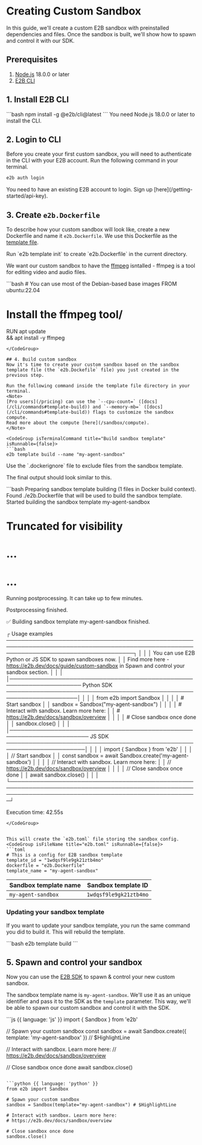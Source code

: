 
# Creating Custom Sandbox

In this guide, we'll create a custom E2B sandbox with preinstalled dependencies and files.
Once the sandbox is built, we'll show how to spawn and control it with our SDK.

## Prerequisites
1. [Node.js](https://nodejs.org/) 18.0.0 or later
1. [E2B CLI](/cli/installation)

## 1. Install E2B CLI

<CodeGroup isTerminalCommand title="Install CLI" isRunnable={false}>
```bash
npm install -g @e2b/cli@latest
```
</CodeGroup>

<Note>
You need Node.js 18.0.0 or later to install the CLI.
</Note>

## 2. Login to CLI
Before you create your first custom sandbox, you will need to authenticate in the CLI with your E2B account.
Run the following command in your terminal.
<CodeGroup isTerminalCommand title="Login to CLI" isRunnable={false}>
```bash
e2b auth login
```
</CodeGroup>

<Note>
You need to have an existing E2B account to login. Sign up [here](/getting-started/api-key).
</Note>

## 3. Create `e2b.Dockerfile`
To describe how your custom sandbox will look like, create a new Dockerfile and name it `e2b.Dockerfile`.
We use this Dockerfile as the [template file](/sandbox/templates/template-file).

<Note>
Run `e2b template init` to create `e2b.Dockerfile` in the current directory.
</Note>

We want our custom sandbox to have the [ffmpeg](https://www.ffmpeg.org/) isntalled - ffmpeg is a tool for editing video and audio files.

<CodeGroup isFileName title="e2b.Dockerfile" isRunnable={false}>
```bash
# You can use most of the Debian-based base images
FROM ubuntu:22.04

# Install the ffmpeg tool/
RUN apt update \
    && apt install -y ffmpeg
```
</CodeGroup>

## 4. Build custom sandbox
Now it's time to create your custom sandbox based on the sandbox template file (the `e2b.Dockefile` file) you just created in the previous step.

Run the following command inside the template file directory in your terminal.
<Note>
[Pro users](/pricing) can use the `--cpu-count=` ([docs](/cli/commands#template-build)) and `--memory-mb=` ([docs](/cli/commands#template-build)) flags to customize the sandbox compute.
Read more about the compute [here](/sandbox/compute).
</Note>

<CodeGroup isTerminalCommand title="Build sandbox template" isRunnable={false}>
```bash
e2b template build --name "my-agent-sandbox"
```
</CodeGroup>

<Note>
Use the `.dockerignore` file to exclude files from the sandbox template.
</Note>

The final output should look similar to this.

<CodeGroup title="Build output" isRunnable={false}>
```bash
Preparing sandbox template building (1 files in Docker build context).
Found ./e2b.Dockerfile that will be used to build the sandbox template.
Started building the sandbox template my-agent-sandbox

# Truncated for visibility
# ...
# ...

Running postprocessing. It can take up to few minutes.

Postprocessing finished.

✅ Building sandbox template my-agent-sandbox finished.

┌ Usage examples ──────────────────────────────────────────────────────────────────────────────────────────────────────────────────────────────────────┐
│                                                                                                                                                      │
│  You can use E2B Python or JS SDK to spawn sandboxes now.                                                                                            │
│  Find more here - https://e2b.dev/docs/guide/custom-sandbox in Spawn and control your sandbox section.                                               │
│                                                                                                                                                      │
│───────────────────────────────────────────────────────────────────── Python SDK ─────────────────────────────────────────────────────────────────────│
│                                                                                                                                                      │
│  from e2b import Sandbox                                                                                                                             │
│                                                                                                                                                      │
│  # Start sandbox                                                                                                                                     │
│  sandbox = Sandbox("my-agent-sandbox")                                                                                                               │
│                                                                                                                                                      │
│  # Interact with sandbox. Learn more here:                                                                                                           │
│  # https://e2b.dev/docs/sandbox/overview                                                                                                             │
│                                                                                                                                                      │
│  # Close sandbox once done                                                                                                                           │
│  sandbox.close()                                                                                                                                     │
│                                                                                                                                                      │
│─────────────────────────────────────────────────────────────────────── JS SDK ───────────────────────────────────────────────────────────────────────│
│                                                                                                                                                      │
│  import { Sandbox } from 'e2b'                                                                                                                  │
│                                                                                                                                                      │
│  // Start sandbox                                                                                                                                    │
│  const sandbox = await Sandbox.create('my-agent-sandbox')                                                                                            │
│                                                                                                                                                      │
│  // Interact with sandbox. Learn more here:                                                                                                          │
│  // https://e2b.dev/docs/sandbox/overview                                                                                                            │
│                                                                                                                                                      │
│  // Close sandbox once done                                                                                                                          │
│  await sandbox.close()                                                                                                                               │
│                                                                                                                                                      │
└──────────────────────────────────────────────────────────────────────────────────────────────────────────────────────────────────────────────────────┘

Execution time: 42.55s
```
</CodeGroup>


This will create the `e2b.toml` file storing the sandbox config.
<CodeGroup isFileName title="e2b.toml" isRunnable={false}>
```toml
# This is a config for E2B sandbox template
template_id = "1wdqsf9le9gk21ztb4mo"
dockerfile = "e2b.Dockerfile"
template_name = "my-agent-sandbox"
```
</CodeGroup>

| Sandbox template name | Sandbox template ID |
---|---|
|`my-agent-sandbox`|`1wdqsf9le9gk21ztb4mo`|

### Updating your sandbox template
If you want to update your sandbox template, you run the same command you did to build it.
This will rebuild the template.

<CodeGroup isTerminalCommand title="Update sandbox template" isRunnable={false}>
```bash
e2b template build
```
</CodeGroup>

## 5. Spawn and control your sandbox

Now you can use the [E2B SDK](/getting-started/installation) to spawn & control your new custom sandbox.

The sandbox template name is `my-agent-sandbox`. We'll use it as an unique identifier and pass it to the SDK as the `template` parameter.
This way, we'll be able to spawn our custom sandbox and control it with the SDK.

<CodeGroup title="Spawn & control your custom sandbox" isRunnable={true}>
```js {{ language: 'js' }}
import { Sandbox } from 'e2b'

// Spawn your custom sandbox
const sandbox = await Sandbox.create({ template: 'my-agent-sandbox' }) // $HighlightLine

// Interact with sandbox. Learn more here:
// https://e2b.dev/docs/sandbox/overview

// Close sandbox once done
await sandbox.close()
```

```python {{ language: 'python' }}
from e2b import Sandbox

# Spawn your custom sandbox
sandbox = Sandbox(template="my-agent-sandbox") # $HighlightLine

# Interact with sandbox. Learn more here:
# https://e2b.dev/docs/sandbox/overview

# Close sandbox once done
sandbox.close()
```
</CodeGroup>